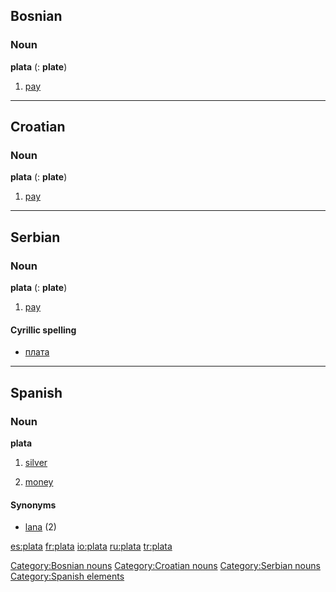 ==Bosnian==
===Noun===
'''plata''' {{f}} {{s}} ({{p}}: '''plate''')

# [[pay]]

[[Category:Bosnian nouns]]

----

==Croatian==
===Noun===
'''plata''' {{f}} {{s}} ({{p}}: '''plate''')

# [[pay]]

[[Category:Croatian nouns]]

----

==Serbian==
===Noun===
'''plata''' {{f}} {{s}} ({{p}}: '''plate''')

# [[pay]]

====Cyrillic spelling====
*[[плата#Serbian|плата]]

[[Category:Serbian nouns]]

----

==Spanish==

===Noun===
'''plata''' {{f}}

# [[silver]]
# {{slang|lang=es}} [[money]]

====Synonyms====
*[[lana]] {{f}} (2)

[[Category:Spanish elements]]

[[es:plata]]
[[fr:plata]]
[[io:plata]]
[[ru:plata]]
[[tr:plata]]